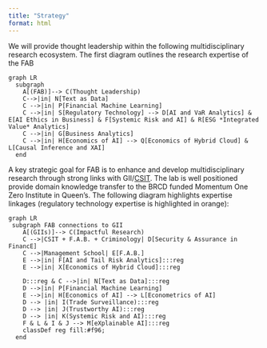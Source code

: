 ```yaml
---
title: "Strategy"
format: html
---
```


We will provide thought leadership within the following multidisciplinary research ecosystem. The first diagram outlines the research expertise of the FAB

```mermaid
graph LR
  subgraph 
    A[(FAB)]--> C(Thought Leadership)
    C-->|in| N[Text as Data]
    C -->|in| P[Financial Machine Learning]
    C -->|in| S[Regulatory Technology] --> D[AI and VaR Analytics] & E[AI Ethics in Business] & F[Systemic Risk and AI] & R[ESG *Integrated Value* Analytics]
    C -->|in| G[Business Analytics]
    C -->|in| H[Economics of AI] --> Q[Economics of Hybrid Cloud] & L[Causal Inference and XAI]
  end
```

A key strategic goal for FAB is to enhance and develop multidisciplinary research through strong links with GII/[CSIT](http://www.csit.qub.ac.uk). The lab is well positioned provide domain knowledge transfer to the BRCD funded Momentum One Zero Institute in Queen's. The following diagram highlights expertise linkages (regulatory technology expertise is highlighted in orange):

```mermaid
graph LR
 subgraph FAB connections to GII
    A[(GIIs)]--> C(Impactful Research)
    C -->|CSIT + F.A.B. + Criminology| D[Security & Assurance in FinancE]
    C -->|Management School| E[F.A.B.]
    E -->|in| F[AI and Tail Risk Analytics]:::reg
    E -->|in| X[Economics of Hybrid Cloud]:::reg
    
    D:::reg & C -->|in| N[Text as Data]:::reg
    D -->|in| P[Financial Machine Learning]
    E -->|in| H[Economics of AI] --> L[Econometrics of AI]
    D --> |in| I(Trade Surveillance):::reg
    D --> |in| J(Trustworthy AI):::reg
    D --> |in| K(Systemic Risk and AI):::reg
    F & L & I & J --> M[eXplainable AI]:::reg
    classDef reg fill:#f96;
  end
```

## 
